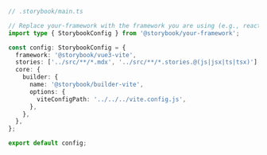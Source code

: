 ```ts
// .storybook/main.ts

// Replace your-framework with the framework you are using (e.g., react-webpack5, vue3-webpack5)
import type { StorybookConfig } from '@storybook/your-framework';

const config: StorybookConfig = {
  framework: '@storybook/vue3-vite',
  stories: ['../src/**/*.mdx', '../src/**/*.stories.@(js|jsx|ts|tsx)'],
  core: {
    builder: {
      name: '@storybook/builder-vite',
      options: {
        viteConfigPath: '../../../vite.config.js',
      },
    },
  },
};

export default config;
```
